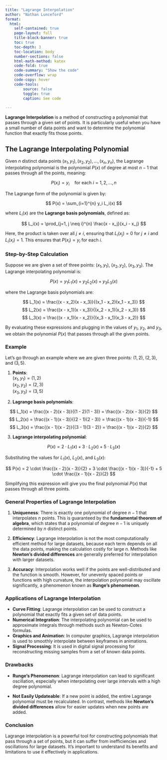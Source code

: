 ```yaml
---
title: "Lagrange Interpolation"
author: "Nathan Lunceford"
format:
  html:
    self-contained: true
    page-layout: full
    title-block-banner: true
    toc: true
    toc-depth: 3
    toc-location: body
    number-sections: false
    html-math-method: katex
    code-fold: true
    code-summary: "Show the code"
    code-overflow: wrap
    code-copy: hover
    code-tools:
        source: false
        toggle: true
        caption: See code
    
---
```


**Lagrange Interpolation** is a method of constructing a polynomial that passes through a given set of points. It is particularly useful when you have a small number of data points and want to determine the polynomial function that exactly fits those points.

## The Lagrange Interpolating Polynomial

Given $n$ distinct data points $(x_1, y_1), (x_2, y_2), ..., (x_n, y_n)$, the Lagrange interpolating polynomial is the polynomial $P(x)$ of degree at most $n-1$ that passes through all the points, meaning:

$$
P(x_i) = y_i \quad \text{for each} \ i = 1, 2, ..., n
$$

The Lagrange form of the polynomial is given by:

$$
P(x) = \sum_{i=1}^{n} y_i L_i(x)
$$

where $L_i(x)$ are the **Lagrange basis polynomials**, defined as:

$$
L_i(x) = \prod_{j=1, j \neq i}^{n} \frac{x - x_j}{x_i - x_j}
$$

Here, the product is taken over all $j \neq i$, ensuring that $L_i(x_j) = 0$ for $j \neq i$ and $L_i(x_i) = 1$. This ensures that $P(x_i) = y_i$ for each $i$.

### Step-by-Step Calculation

Suppose we are given a set of three points: $(x_1, y_1)$, $(x_2, y_2)$, $(x_3, y_3)$. The Lagrange interpolating polynomial is:

$$
P(x) = y_1 L_1(x) + y_2 L_2(x) + y_3 L_3(x)
$$

where the Lagrange basis polynomials are:

$$
L_1(x) = \frac{(x - x_2)(x - x_3)}{(x_1 - x_2)(x_1 - x_3)}
$$
$$
L_2(x) = \frac{(x - x_1)(x - x_3)}{(x_2 - x_1)(x_2 - x_3)}
$$
$$
L_3(x) = \frac{(x - x_1)(x - x_2)}{(x_3 - x_1)(x_3 - x_2)}
$$

By evaluating these expressions and plugging in the values of $y_1$, $y_2$, and $y_3$, we obtain the polynomial $P(x)$ that passes through all the given points.

### Example

Let’s go through an example where we are given three points: $(1, 2)$, $(2, 3)$, and $(3, 5)$.

1. **Points**:  
   $(x_1, y_1) = (1, 2)$  
   $(x_2, y_2) = (2, 3)$  
   $(x_3, y_3) = (3, 5)$

2. **Lagrange basis polynomials**:

$$
L_1(x) = \frac{(x - 2)(x - 3)}{(1 - 2)(1 - 3)} = \frac{(x - 2)(x - 3)}{2}
$$
$$
L_2(x) = \frac{(x - 1)(x - 3)}{(2 - 1)(2 - 3)} = \frac{(x - 1)(x - 3)}{-1}
$$
$$
L_3(x) = \frac{(x - 1)(x - 2)}{(3 - 1)(3 - 2)} = \frac{(x - 1)(x - 2)}{2}
$$

3. **Lagrange interpolating polynomial**:

$$
P(x) = 2 \cdot L_1(x) + 3 \cdot L_2(x) + 5 \cdot L_3(x)
$$

Substituting the values for $L_1(x)$, $L_2(x)$, and $L_3(x)$:

$$
P(x) = 2 \cdot \frac{(x - 2)(x - 3)}{2} + 3 \cdot \frac{(x - 1)(x - 3)}{-1} + 5 \cdot \frac{(x - 1)(x - 2)}{2}
$$

Simplifying this expression will give you the final polynomial $P(x)$ that passes through all three points.

### General Properties of Lagrange Interpolation

1. **Uniqueness**: There is exactly one polynomial of degree $n-1$ that interpolates $n$ points. This is guaranteed by the **fundamental theorem of algebra**, which states that a polynomial of degree $n-1$ is uniquely determined by $n$ distinct points.

2. **Efficiency**: Lagrange interpolation is not the most computationally efficient method for large datasets, because each term depends on all the data points, making the calculation costly for large $n$. Methods like **Newton’s divided differences** are generally preferred for interpolation with larger datasets.

3. **Accuracy**: Interpolation works well if the points are well-distributed and the function is smooth. However, for unevenly spaced points or functions with high curvature, the interpolation polynomial may oscillate significantly, a phenomenon known as **Runge's phenomenon**.

### Applications of Lagrange Interpolation

- **Curve Fitting**: Lagrange interpolation can be used to construct a polynomial that exactly fits a given set of data points.
- **Numerical Integration**: The interpolating polynomial can be used to approximate integrals through methods such as Newton-Cotes formulas.
- **Graphics and Animation**: In computer graphics, Lagrange interpolation is used to smoothly interpolate between keyframes in animations.
- **Signal Processing**: It is used in digital signal processing for reconstructing missing samples from a set of known data points.

### Drawbacks

- **Runge’s Phenomenon**: Lagrange interpolation can lead to significant oscillation, especially when interpolating over large intervals with a high degree polynomial.
  
- **Not Easily Updateable**: If a new point is added, the entire Lagrange polynomial must be recalculated. In contrast, methods like **Newton's divided differences** allow for easier updates when new points are added.

### Conclusion

Lagrange interpolation is a powerful tool for constructing polynomials that pass through a set of points, but it can suffer from inefficiencies and oscillations for large datasets. It’s important to understand its benefits and limitations to use it effectively in applications.

